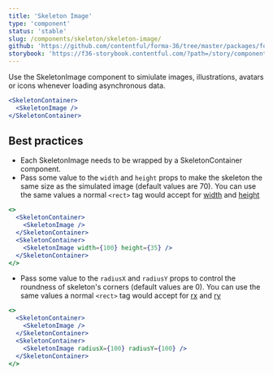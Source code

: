 ```yaml
---
title: 'Skeleton Image'
type: 'component'
status: 'stable'
slug: /components/skeleton/skeleton-image/
github: 'https://github.com/contentful/forma-36/tree/master/packages/forma-36-react-components/src/components/Skeleton/SkeletonImage'
storybook: 'https://f36-storybook.contentful.com/?path=/story/components-skeleton-skeletonimage--default'
---
```


Use the SkeletonImage component to simiulate images, illustrations, avatars or icons whenever loading asynchronous data.

```jsx
<SkeletonContainer>
  <SkeletonImage />
</SkeletonContainer>
```

## Best practices <a name="best-practices" />

- Each SkeletonImage needs to be wrapped by a SkeletonContainer component.
- Pass some value to the `width` and `height` props to make the skeleton the same size as the simulated image (default values are 70).
  You can use the same values a normal `<rect>` tag would accept for [width](https://developer.mozilla.org/en-US/docs/Web/SVG/Attribute/width#rect) and [height](https://developer.mozilla.org/en-US/docs/Web/SVG/Attribute/height#rect)

```jsx
<>
  <SkeletonContainer>
    <SkeletonImage />
  </SkeletonContainer>
  <SkeletonContainer>
    <SkeletonImage width={100} height={35} />
  </SkeletonContainer>
</>
```

- Pass some value to the `radiusX` and `radiusY` props to control the roundness of skeleton's corners (default values are 0).
  You can use the same values a normal `<rect>` tag would accept for [rx](https://developer.mozilla.org/en-US/docs/Web/SVG/Attribute/rx#rect) and [ry](https://developer.mozilla.org/en-US/docs/Web/SVG/Attribute/ry#rect)

```jsx
<>
  <SkeletonContainer>
    <SkeletonImage />
  </SkeletonContainer>
  <SkeletonContainer>
    <SkeletonImage radiusX={100} radiusY={100} />
  </SkeletonContainer>
</>
```
